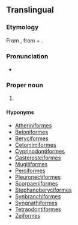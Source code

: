 ==Translingual==
{{wikispecies}}
{{wikipedia}}

===Etymology===
From {{etyl|NL.|mul}}, from {{etyl|grc|mul}} {{term|ἄκανθα||tr=akantha|spine|lang=grc}} + {{term|πτερύγιον||tr=pterugion|wing, fin|lang=grc}}.

===Pronunciation===
* {{a|US}} {{IPA|/æˌkænˌθɑp.təˈɹɪd͡ʒ.i.aɪ/|/æˌkənˌθɑp.təˈɹɪd͡ʒ.i.aɪ/|lang=mul}}

===Proper noun===
{{head|mul|proper noun}}

# {{taxon|superorder|subclass|Teleostei|[[fish]]es having some of the [[ray]]s of the [[dorsal]], [[ventral]], and [[anal]] [[fin]]s [[unarticulated]] and [[spinelike]], as the [[perch]]}}

====Hyponyms====
* [[Atheriniformes]]
* [[Beloniformes]]
* [[Beryciformes]]
* [[Cetomimiformes]]
* [[Cyprinodontiformes]]
* [[Gasterosteiformes]]
* [[Mugiliformes]]
* [[Perciformes]]
* [[Pleuronectiformes]]
* [[Scorpaeniformes]]
* [[Stephanoberyciformes]]
* [[Synbranchiformes]]
* [[Syngnathiformes]]
* [[Tetraodontiformes]]
* [[Zeiformes]]
